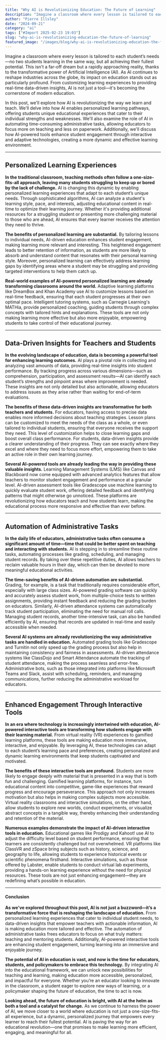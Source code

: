 ```yaml
---
title: "Why AI is Revolutionizing Education: The Future of Learning"
description: "Imagine a classroom where every lesson is tailored to each student’s needs—no two students learning in the same way, but all achieving their fullest potential. This isn't a far-off dream but a rapidly..."
author: "Pierre Illsley"
date: "2024-09-21"
category: "ai"
tags: ["#Import 2025-02-23 19:03"]
slug: "why-ai-is-revolutionizing-education-the-future-of-learning"
featured_image: "/images/blog/why-ai-is-revolutionizing-education-the-future-of-learning-featured.jpg"
---
```


Imagine a classroom where every lesson is tailored to each student’s needs—no two students learning in the same way, but all achieving their fullest potential. This isn't a far-off dream but a rapidly approaching reality, thanks to the transformative power of Artificial Intelligence (AI). As AI continues to reshape industries across the globe, its impact on education stands out as particularly profound. From customizing learning experiences to providing real-time data-driven insights, AI is not just a tool—it's becoming the cornerstone of modern education.

In this post, we'll explore how AI is revolutionizing the way we learn and teach. We'll delve into how AI enables personalized learning pathways, offering students unique educational experiences that cater to their individual strengths and weaknesses. We'll also examine the role of AI in automating time-consuming administrative tasks, allowing educators to focus more on teaching and less on paperwork. Additionally, we'll discuss how AI-powered tools enhance student engagement through interactive and adaptive technologies, creating a more dynamic and effective learning environment.

---

## Personalized Learning Experiences

**In the traditional classroom, teaching methods often follow a one-size-fits-all approach, leaving many students struggling to keep up or bored by the lack of challenge.** AI is changing this dynamic by enabling personalized learning experiences that adapt to each student’s unique needs. Through sophisticated algorithms, AI can analyze a student's learning style, pace, and interests, adjusting educational content in real-time to optimize their learning journey. Whether it's providing additional resources for a struggling student or presenting more challenging material to those who are ahead, AI ensures that every learner receives the attention they need to thrive.

**The benefits of personalized learning are substantial.** By tailoring lessons to individual needs, AI-driven education enhances student engagement, making learning more relevant and interesting. This heightened engagement leads to better retention of information, as students are more likely to absorb and understand content that resonates with their personal learning style. Moreover, personalized learning can effectively address learning gaps by identifying areas where a student may be struggling and providing targeted interventions to help them catch up.

**Real-world examples of AI-powered personalized learning are already transforming classrooms around the world.** Adaptive learning platforms like DreamBox and Khan Academy use AI to customize lessons based on real-time feedback, ensuring that each student progresses at their own optimal pace. Intelligent tutoring systems, such as Carnegie Learning's MATHia, provide personalized coaching, guiding students through complex concepts with tailored hints and explanations. These tools are not only making learning more effective but also more enjoyable, empowering students to take control of their educational journey.

---

## Data-Driven Insights for Teachers and Students

**In the evolving landscape of education, data is becoming a powerful tool for enhancing learning outcomes.** AI plays a pivotal role in collecting and analyzing vast amounts of data, providing real-time insights into student performance. By tracking progress across various dimensions—such as comprehension, participation, and assessment results—AI can identify each student’s strengths and pinpoint areas where improvement is needed. These insights are not only detailed but also actionable, allowing educators to address issues as they arise rather than waiting for end-of-term evaluations.

**The benefits of these data-driven insights are transformative for both teachers and students.** For educators, having access to precise data enables more informed decisions about teaching strategies. Lesson plans can be customized to meet the needs of the class as a whole, or even tailored to individual students, ensuring that everyone receives the support they need. This level of customization helps to close learning gaps and boost overall class performance. For students, data-driven insights provide a clearer understanding of their progress. They can see exactly where they excel and where they need to focus more effort, empowering them to take an active role in their own learning journey.

**Several AI-powered tools are already leading the way in providing these valuable insights.** Learning Management Systems (LMS) like Canvas and Blackboard now come equipped with advanced analytics features that allow teachers to monitor student engagement and performance at a granular level. AI-driven assessment tools like Gradescope use machine learning to quickly evaluate student work, offering detailed feedback and identifying patterns that might otherwise go unnoticed. These platforms are revolutionizing how educators teach and how students learn, making the educational process more responsive and effective than ever before.

---

## Automation of Administrative Tasks

**In the daily life of educators, administrative tasks often consume a significant amount of time—time that could be better spent on teaching and interacting with students.** AI is stepping in to streamline these routine tasks, automating processes like grading, scheduling, and managing student records. By taking over these repetitive duties, AI allows teachers to reclaim valuable hours in their day, which can then be devoted to more meaningful educational activities.

**The time-saving benefits of AI-driven automation are substantial.** Grading, for example, is a task that traditionally requires considerable effort, especially with large class sizes. AI-powered grading software can quickly and accurately assess student work, from multiple-choice tests to written assignments, providing instant feedback and reducing the grading burden on educators. Similarly, AI-driven attendance systems can automatically track student participation, eliminating the need for manual roll calls. Managing student records, another time-intensive task, can also be handled efficiently by AI, ensuring that records are updated in real-time and easily accessible when needed.

**Several AI systems are already revolutionizing the way administrative tasks are handled in education.** Automated grading tools like Gradescope and Turnitin not only speed up the grading process but also help in maintaining consistency and fairness in assessments. AI-driven attendance systems like ClassDojo and Smart Attendance automate the tracking of student attendance, making the process seamless and error-free. Administrative bots, such as those integrated into platforms like Microsoft Teams and Slack, assist with scheduling, reminders, and managing communications, further reducing the administrative workload for educators.

---

## Enhanced Engagement Through Interactive Tools

**In an era where technology is increasingly intertwined with education, AI-powered interactive tools are transforming how students engage with their learning material.** From virtual reality (VR) experiences to gamified learning platforms, these tools are making education more immersive, interactive, and enjoyable. By leveraging AI, these technologies can adapt to each student’s learning pace and preferences, creating personalized and dynamic learning environments that keep students captivated and motivated.

**The benefits of these interactive tools are profound.** Students are more likely to engage deeply with material that is presented in a way that is both fun and challenging. Gamified learning platforms, for instance, turn educational content into competitive, game-like experiences that reward progress and encourage perseverance. This approach not only increases motivation but also helps in making complex subjects more accessible. Virtual reality classrooms and interactive simulations, on the other hand, allow students to explore new worlds, conduct experiments, or visualize abstract concepts in a tangible way, thereby enhancing their understanding and retention of the material.

**Numerous examples demonstrate the impact of AI-driven interactive tools in education.** Educational games like Prodigy and Kahoot! use AI to adjust the difficulty level based on student performance, ensuring that learners are consistently challenged but not overwhelmed. VR platforms like ClassVR and zSpace bring subjects such as history, science, and geography to life, allowing students to experience historical events or scientific phenomena firsthand. Interactive simulations, such as those offered by Labster, enable students to conduct virtual lab experiments, providing a hands-on learning experience without the need for physical resources. These tools are not just enhancing engagement—they are redefining what’s possible in education.

---

#### Conclusion

**As we've explored throughout this post, AI is not just a buzzword—it’s a transformative force that is reshaping the landscape of education.** From personalized learning experiences that cater to individual student needs, to data-driven insights that empower teachers with actionable information, AI is making education more tailored and effective. The automation of administrative tasks frees educators to focus on what truly matters: teaching and mentoring students. Additionally, AI-powered interactive tools are enhancing student engagement, turning learning into an immersive and enjoyable journey.

**The potential of AI in education is vast, and now is the time for educators, students, and policymakers to embrace this technology.** By integrating AI into the educational framework, we can unlock new possibilities for teaching and learning, making education more accessible, personalized, and impactful for everyone. Whether you’re an educator looking to innovate in the classroom, a student eager to explore new ways of learning, or a policymaker shaping the future of education, the time to act is now.

**Looking ahead, the future of education is bright, with AI at the helm as both a tool and a catalyst for change.** As we continue to harness the power of AI, we move closer to a world where education is not just a one-size-fits-all experience, but a dynamic, personalized journey that empowers every learner to reach their fullest potential. AI is paving the way for an educational revolution—one that promises to make learning more efficient, engaging, and meaningful for all.

